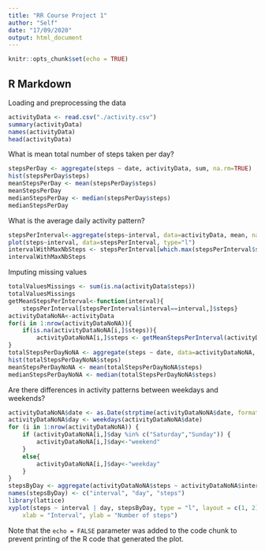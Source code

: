 ```yaml
---
title: "RR Course Project 1"
author: "Self"
date: "17/09/2020"
output: html_document
---
```


```r
knitr::opts_chunk$set(echo = TRUE)
```

## R Markdown


Loading and preprocessing the data
```r
activityData <- read.csv("./activity.csv")
summary(activityData)
names(activityData)
head(activityData)
```

What is mean total number of steps taken per day?
```r
stepsPerDay <- aggregate(steps ~ date, activityData, sum, na.rm=TRUE)
hist(stepsPerDay$steps)
meanStepsPerDay <- mean(stepsPerDay$steps)
meanStepsPerDay
medianStepsPerDay <- median(stepsPerDay$steps)
medianStepsPerDay
```

What is the average daily activity pattern?
```r
stepsPerInterval<-aggregate(steps~interval, data=activityData, mean, na.rm=TRUE)
plot(steps~interval, data=stepsPerInterval, type="l")
intervalWithMaxNbSteps <- stepsPerInterval[which.max(stepsPerInterval$steps),]$interval
intervalWithMaxNbSteps
```

Imputing missing values
```r
totalValuesMissings <- sum(is.na(activityData$steps))
totalValuesMissings
getMeanStepsPerInterval<-function(interval){
    stepsPerInterval[stepsPerInterval$interval==interval,]$steps}
activityDataNoNA<-activityData
for(i in 1:nrow(activityDataNoNA)){
    if(is.na(activityDataNoNA[i,]$steps)){
        activityDataNoNA[i,]$steps <- getMeanStepsPerInterval(activityDataNoNA[i,]$interval)}
}
totalStepsPerDayNoNA <- aggregate(steps ~ date, data=activityDataNoNA, sum)
hist(totalStepsPerDayNoNA$steps)
meanStepsPerDayNoNA <- mean(totalStepsPerDayNoNA$steps)
medianStepsPerDayNoNA <- median(totalStepsPerDayNoNA$steps)
```

Are there differences in activity patterns between weekdays and weekends?
```r
activityDataNoNA$date <- as.Date(strptime(activityDataNoNA$date, format="%Y-%m-%d"))
activityDataNoNA$day <- weekdays(activityDataNoNA$date)
for (i in 1:nrow(activityDataNoNA)) {
    if (activityDataNoNA[i,]$day %in% c("Saturday","Sunday")) {
        activityDataNoNA[i,]$day<-"weekend"
    }
    else{
        activityDataNoNA[i,]$day<-"weekday"
    }
}
stepsByDay <- aggregate(activityDataNoNA$steps ~ activityDataNoNA$interval + activityDataNoNA$day, activityDataNoNA, mean)
names(stepsByDay) <- c("interval", "day", "steps")
library(lattice)
xyplot(steps ~ interval | day, stepsByDay, type = "l", layout = c(1, 2), 
    xlab = "Interval", ylab = "Number of steps")
```


Note that the `echo = FALSE` parameter was added to the code chunk to prevent printing of the R code that generated the plot.
